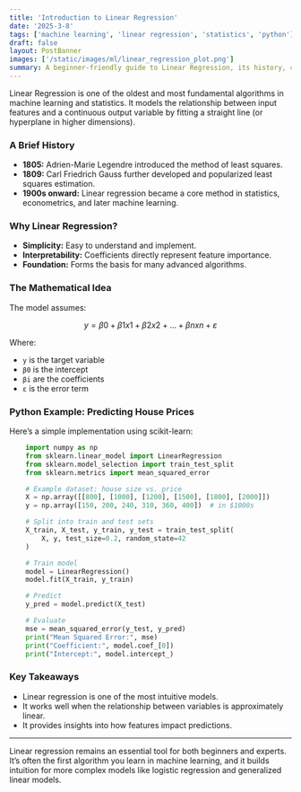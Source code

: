 ```yaml
---
title: 'Introduction to Linear Regression'
date: '2025-3-8'
tags: ['machine learning', 'linear regression', 'statistics', 'python']
draft: false
layout: PostBanner
images: ['/static/images/ml/linear_regression_plot.png']
summary: A beginner-friendly guide to Linear Regression, its history, concepts, and a simple implementation in Python.
---
```


Linear Regression is one of the oldest and most fundamental algorithms in machine learning and statistics. It models the relationship between input features and a continuous output variable by fitting a straight line (or hyperplane in higher dimensions).

### A Brief History

- **1805:** Adrien-Marie Legendre introduced the method of least squares.
- **1809:** Carl Friedrich Gauss further developed and popularized least squares estimation.
- **1900s onward:** Linear regression became a core method in statistics, econometrics, and later machine learning.

### Why Linear Regression?

- **Simplicity:** Easy to understand and implement.
- **Interpretability:** Coefficients directly represent feature importance.
- **Foundation:** Forms the basis for many advanced algorithms.

### The Mathematical Idea

The model assumes:

```math
    y = β0 + β1x1 + β2x2 + ... + βnxn + ε
```

Where:

- `y` is the target variable
- `β0` is the intercept
- `βi` are the coefficients
- `ε` is the error term

### Python Example: Predicting House Prices

Here’s a simple implementation using scikit-learn:

```python
    import numpy as np
    from sklearn.linear_model import LinearRegression
    from sklearn.model_selection import train_test_split
    from sklearn.metrics import mean_squared_error

    # Example dataset: house size vs. price
    X = np.array([[800], [1000], [1200], [1500], [1800], [2000]])
    y = np.array([150, 200, 240, 310, 360, 400])  # in $1000s

    # Split into train and test sets
    X_train, X_test, y_train, y_test = train_test_split(
        X, y, test_size=0.2, random_state=42
    )

    # Train model
    model = LinearRegression()
    model.fit(X_train, y_train)

    # Predict
    y_pred = model.predict(X_test)

    # Evaluate
    mse = mean_squared_error(y_test, y_pred)
    print("Mean Squared Error:", mse)
    print("Coefficient:", model.coef_[0])
    print("Intercept:", model.intercept_)
```

### Key Takeaways

- Linear regression is one of the most intuitive models.
- It works well when the relationship between variables is approximately linear.
- It provides insights into how features impact predictions.

---

Linear regression remains an essential tool for both beginners and experts. It’s often the first algorithm you learn in machine learning, and it builds intuition for more complex models like logistic regression and generalized linear models.
